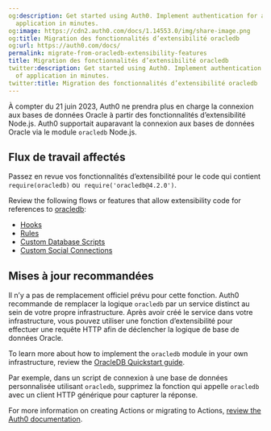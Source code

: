 ```yaml
---
og:description: Get started using Auth0. Implement authentication for any kind of
  application in minutes.
og:image: https://cdn2.auth0.com/docs/1.14553.0/img/share-image.png
og:title: Migration des fonctionnalités d’extensibilité oracledb
og:url: https://auth0.com/docs/
permalink: migrate-from-oracledb-extensibility-features
title: Migration des fonctionnalités d’extensibilité oracledb
twitter:description: Get started using Auth0. Implement authentication for any kind
  of application in minutes.
twitter:title: Migration des fonctionnalités d’extensibilité oracledb
---
```


À compter du 21 juin 2023, Auth0 ne prendra plus en charge la connexion aux bases de données Oracle à partir des fonctionnalités d’extensibilité Node.js. Auth0 supportait auparavant la connexion aux bases de données Oracle via le module `oracledb` Node.js.

## Flux de travail affectés

Passez en revue vos fonctionnalités d’extensibilité pour le code qui contient `require(oracledb)` ou  `require('oracledb@4.2.0')`.

Review the following flows or features that allow extensibility code for references to [oracledb](https://www.npmjs.com/package/oracledb):

* [Hooks](/docs/customize/hooks)
* [Rules](/docs/customize/rules)
* [Custom Database Scripts](/docs/authenticate/database-connections/custom-db/create-db-connection#create-database-action-scripts)
* [Custom Social Connections](/docs/authenticate/identity-providers/social-identity-providers/oauth2)

## Mises à jour recommandées

Il n’y a pas de remplacement officiel prévu pour cette fonction. Auth0 recommande de remplacer la logique `oracledb` par un service distinct au sein de votre propre infrastructure. Après avoir créé le service dans votre infrastructure, vous pouvez utiliser une fonction d’extensibilité pour effectuer une requête HTTP afin de déclencher la logique de base de données Oracle.

To learn more about how to implement the `oracledb` module in your own infrastructure, review the [OracleDB Quickstart guide](https://node-oracledb.readthedocs.io/en/latest/user_guide/installation.html#quickstart).

Par exemple, dans un script de connexion à une base de données personnalisée utilisant `oracledb`, supprimez la fonction qui appelle `oracledb` avec un client HTTP générique pour capturer la réponse.

For more information on creating Actions or migrating to Actions, [review the Auth0 documentation](/docs/customize/actions).